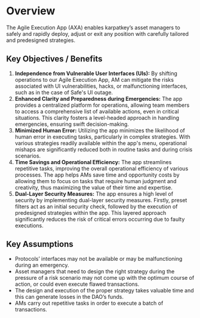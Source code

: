 # Overview

The Agile Execution App (AXA) enables karpatkey’s asset managers to safely and rapidly deploy, adjust or exit any position with carefully tailored and predesigned strategies.

## Key Objectives / Benefits

1. **Independence from Vulnerable User Interfaces (UIs):** By shifting operations to our Agile Execution App, AM can mitigate the risks associated with UI vulnerabilities, hacks, or malfunctioning interfaces, such as in the case of Safe's UI outage.
2. **Enhanced Clarity and Preparedness during Emergencies:** The app provides a centralized platform for operations, allowing team members to access a comprehensive list of available actions, even in critical situations. This clarity fosters a level-headed approach in handling emergencies, ensuring swift decision-making.
3. **Minimized Human Error:** Utilizing the app minimizes the likelihood of human error in executing tasks, particularly in complex strategies. With various strategies readily available within the app's menu, operational mishaps are significantly reduced both in routine tasks and during crisis scenarios.
4. **Time Savings and Operational Efficiency:** The app streamlines repetitive tasks, improving the overall operational efficiency of various processes. The app helps AMs save time and opportunity costs by allowing them to focus on tasks that require human judgment and creativity, thus maximizing the value of their time and expertise.
5. **Dual-Layer Security Measures:** The app ensures a high level of security by implementing dual-layer security measures. Firstly, preset filters act as an initial security check, followed by the execution of predesigned strategies within the app. This layered approach significantly reduces the risk of critical errors occurring due to faulty executions.

## Key Assumptions

- Protocols’ interfaces may not be available or may be malfunctioning during an emergency.
- Asset managers that need to design the right strategy during the pressure of a risk scenario may not come up with the optimum course of action, or could even execute flawed transactions.
- The design and execution of the proper strategy takes valuable time and this can generate losses in the DAO’s funds.
- AMs carry out repetitive tasks in order to execute a batch of transactions.
